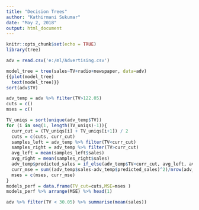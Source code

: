 ```yaml
---
title: "Decision Trees"
author: "Kathirmani Sukumar"
date: "May 2, 2018"
output: html_document
---
```


```r
knitr::opts_chunk$set(echo = TRUE)
library(tree)
```

```r
adv = read.csv('e:/ml/Advertising.csv')

model_tree = tree(sales~TV+radio+newspaper, data=adv)
{{plot(model_tree)
  text(model_tree)}}
sort(adv$TV)
```

```r

adv_temp = adv %>% filter(TV>122.05)
cuts = c()
mses = c()

TV_uniqs = sort(unique(adv_temp$TV))
for (i in seq(1, length(TV_uniqs)-1)){
  curr_cut = (TV_uniqs[i] + TV_uniqs[i+1]) / 2
  cuts = c(cuts, curr_cut)
  samples_left = adv_temp %>% filter(TV<curr_cut)
  samples_right = adv_temp %>% filter(TV>curr_cut)
  avg_left = mean(samples_left$sales)
  avg_right = mean(samples_right$sales)
  adv_temp$predicted_sales = if_else(adv_temp$TV<curr_cut, avg_left, avg_right)
  curr_mse = sum((adv_temp$sales-adv_temp$predicted_sales)^2)/nrow(adv_temp)
  mses = c(mses, curr_mse)
}
models_perf = data.frame(TV_cut=cuts,MSE=mses )
models_perf %>% arrange(MSE) %>% head(1)

adv %>% filter(TV < 30.05) %>% summarise(mean(sales))
```


